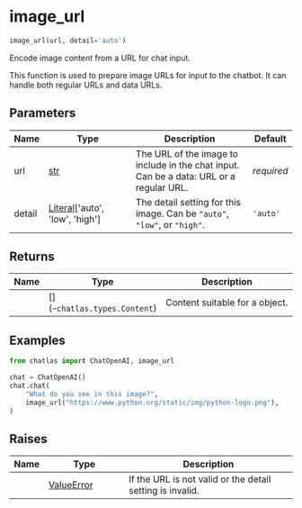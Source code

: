 # image_url { #chatlas.image_url }

```python
image_url(url, detail='auto')
```

Encode image content from a URL for chat input.

This function is used to prepare image URLs for input to the chatbot. It can
handle both regular URLs and data URLs.

## Parameters {.doc-section .doc-section-parameters}

| Name   | Type                                                       | Description                                                                             | Default    |
|--------|------------------------------------------------------------|-----------------------------------------------------------------------------------------|------------|
| url    | [str](`str`)                                               | The URL of the image to include in the chat input. Can be a data: URL or a regular URL. | _required_ |
| detail | [Literal](`typing.Literal`)\[\'auto\', \'low\', \'high\'\] | The detail setting for this image. Can be `"auto"`, `"low"`, or `"high"`.               | `'auto'`   |

## Returns {.doc-section .doc-section-returns}

| Name   | Type                           | Description                                        |
|--------|--------------------------------|----------------------------------------------------|
|        | \[\](`~chatlas.types.Content`) | Content suitable for a [](`~chatlas.Turn`) object. |

## Examples {.doc-section .doc-section-examples}

```python
from chatlas import ChatOpenAI, image_url

chat = ChatOpenAI()
chat.chat(
    "What do you see in this image?",
    image_url("https://www.python.org/static/img/python-logo.png"),
)
```

## Raises {.doc-section .doc-section-raises}

| Name   | Type                       | Description                                               |
|--------|----------------------------|-----------------------------------------------------------|
|        | [ValueError](`ValueError`) | If the URL is not valid or the detail setting is invalid. |